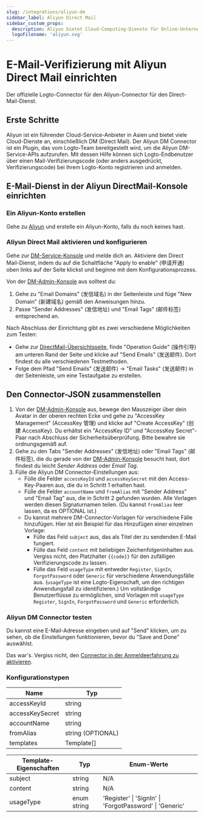 ```yaml
---
slug: /integrations/aliyun-dm
sidebar_label: Aliyun Direct Mail
sidebar_custom_props:
  description: Aliyun bietet Cloud-Computing-Dienste für Online-Unternehmen an.
  logoFilename: 'aliyun.svg'
---
```



# E-Mail-Verifizierung mit Aliyun Direct Mail einrichten

Der offizielle Logto-Connector für den Aliyun-Connector für den Direct-Mail-Dienst.

<GuideTip />

## Erste Schritte

Aliyun ist ein führender Cloud-Service-Anbieter in Asien und bietet viele Cloud-Dienste an, einschließlich DM (Direct Mail). Der Aliyun DM Connector ist ein Plugin, das vom Logto-Team bereitgestellt wird, um die Aliyun DM-Service-APIs aufzurufen. Mit dessen Hilfe können sich Logto-Endbenutzer über einen Mail-Verifizierungscode (oder anders ausgedrückt, Verifizierungscode) bei ihrem Logto-Konto registrieren und anmelden.

## E-Mail-Dienst in der Aliyun DirectMail-Konsole einrichten

### Ein Aliyun-Konto erstellen

Gehe zu [Aliyun](https://aliyun.com/) und erstelle ein Aliyun-Konto, falls du noch keines hast.

### Aliyun Direct Mail aktivieren und konfigurieren

Gehe zur [DM-Service-Konsole](https://www.aliyun.com/product/directmail) und melde dich an. Aktiviere den Direct Mail-Dienst, indem du auf die Schaltfläche "Apply to enable" (申请开通) oben links auf der Seite klickst und beginne mit dem Konfigurationsprozess.

Von der [DM-Admin-Konsole](https://dm.console.aliyun.com/) aus solltest du:

1. Gehe zu "Email Domains" (发信域名) in der Seitenleiste und füge "New Domain" (新建域名) gemäß den Anweisungen hinzu.
2. Passe "Sender Addresses" (发信地址) und "Email Tags" (邮件标签) entsprechend an.

Nach Abschluss der Einrichtung gibt es zwei verschiedene Möglichkeiten zum Testen:

- Gehe zur [DirectMail-Übersichtsseite](https://dm.console.aliyun.com/), finde "Operation Guide" (操作引导) am unteren Rand der Seite und klicke auf "Send Emails" (发送邮件). Dort findest du alle verschiedenen Testmethoden.
- Folge dem Pfad "Send Emails" (发送邮件) -> "Email Tasks" (发送邮件) in der Seitenleiste, um eine Testaufgabe zu erstellen.

## Den Connector-JSON zusammenstellen

1. Von der [DM-Admin-Konsole](https://dm.console.aliyun.com/) aus, bewege den Mauszeiger über dein Avatar in der oberen rechten Ecke und gehe zu "AccessKey Management" (AccessKey 管理) und klicke auf "Create AccessKey" (创建 AccessKey). Du erhältst ein "AccessKey ID" und "AccessKey Secret"-Paar nach Abschluss der Sicherheitsüberprüfung. Bitte bewahre sie ordnungsgemäß auf.
2. Gehe zu den Tabs "Sender Addresses" (发信地址) oder "Email Tags" (邮件标签), die du gerade von der [DM-Admin-Konsole](https://dm.console.aliyun.com/) besucht hast, dort findest du leicht _Sender Address_ oder _Email Tag_.
3. Fülle die Aliyun DM Connector-Einstellungen aus:
   - Fülle die Felder `accessKeyId` und `accessKeySecret` mit den Access-Key-Paaren aus, die du in Schritt 1 erhalten hast.
   - Fülle die Felder `accountName` und `fromAlias` mit "Sender Address" und "Email Tag" aus, die in Schritt 2 gefunden wurden. Alle Vorlagen werden diesen Signaturnamen teilen. (Du kannst `fromAlias` leer lassen, da es OPTIONAL ist.)
   - Du kannst mehrere DM-Connector-Vorlagen für verschiedene Fälle hinzufügen. Hier ist ein Beispiel für das Hinzufügen einer einzelnen Vorlage:
     - Fülle das Feld `subject` aus, das als Titel der zu sendenden E-Mail fungiert.
     - Fülle das Feld `content` mit beliebigen Zeichenfolgeninhalten aus. Vergiss nicht, den Platzhalter `{{code}}` für den zufälligen Verifizierungscode zu lassen.
     - Fülle das Feld `usageType` mit entweder `Register`, `SignIn`, `ForgotPassword` oder `Generic` für verschiedene Anwendungsfälle aus. (`usageType` ist eine Logto-Eigenschaft, um den richtigen Anwendungsfall zu identifizieren.) Um vollständige Benutzerflüsse zu ermöglichen, sind Vorlagen mit `usageType` `Register`, `SignIn`, `ForgotPassword` und `Generic` erforderlich.

### Aliyun DM Connector testen

Du kannst eine E-Mail-Adresse eingeben und auf "Send" klicken, um zu sehen, ob die Einstellungen funktionieren, bevor du "Save and Done" auswählst.

Das war's. Vergiss nicht, den [Connector in der Anmeldeerfahrung zu aktivieren](/connectors/email-connectors/#enable-email-sign-up-or-sign-in).

### Konfigurationstypen

| Name            | Typ               |
| --------------- | ----------------- |
| accessKeyId     | string            |
| accessKeySecret | string            |
| accountName     | string            |
| fromAlias       | string (OPTIONAL) |
| templates       | Template[]        |

| Template-Eigenschaften | Typ         | Enum-Werte                                              |
| ---------------------- | ----------- | ------------------------------------------------------- |
| subject                | string      | N/A                                                     |
| content                | string      | N/A                                                     |
| usageType              | enum string | 'Register' \| 'SignIn' \| 'ForgotPassword' \| 'Generic' |

